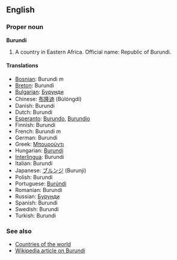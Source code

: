 ==English==
===Proper noun===
'''Burundi'''

# A country in Eastern Africa. Official name: Republic of Burundi.

====Translations====
*[[Bosnian]]: Burundi ''m''
*[[Breton]]: Burundi
*[[Bulgarian]]: [[Бурунди]]
*Chinese: [[布隆迪]] (Bùlóngdí)
*Danish: Burundi
*Dutch: Burundi
*[[Esperanto]]: [[Burundo]], [[Burundio]]
*Finnish: Burundi
*French: Burundi ''m''
*German: Burundi
*Greek: [[Μπουρούντι]]
*Hungarian: [[Burundi]]
*[[Interlingua]]: Burundi
*Italian: Burundi
*Japanese: [[ブルンジ]] (Burunji)
*Polish: Burundi
*Portuguese: [[Burúndi]]
*Romanian: Burundi
*Russian: [[Бурунди]]
*Spanish: Burundi
*Swedish: Burundi
*Turkish: Burundi

===See also===
*[[Countries of the world]]
*[[w:Burundi|Wikipedia article on Burundi]]